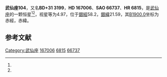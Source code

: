{{Starbox begin
| name = 武仙座104
}}
{{Starbox observe
| epoch = [[J2000.0|J2000.0]]
| constell = [[武仙座|武仙座]]<ref name=SIMBAD>{{cite web
 | url=http://simbad.u-strasbg.fr/simbad/sim-id?Ident=HR+6815
 | title=Pulsating variable Star
 | publisher=Centre de Données astronomiques de Strasbourg
 | work=SIMBAD
 | accessdate=2012-07-13
 | archive-date=2020-11-05
 | archive-url=https://web.archive.org/web/20201105170516/http://simbad.u-strasbg.fr/simbad/sim-id?Ident=HR+6815
 | dead-url=no
 }}</ref><ref name=DATA>{{cite web
 | url=http://vizier.u-strasbg.fr/viz-bin/VizieR-5?-out.add=.&-source=5050&-corr=PK=HR&-out.max=9999&HR=6815
 | title=VizieR Detailed Page
 | accessdate=2012-07-13
 | archive-date=2016-03-04
 | archive-url=https://web.archive.org/web/20160304203539/http://vizier.u-strasbg.fr/viz-bin/VizieR-5?-out.add=.&-source=5050&-corr=PK=HR&-out.max=9999&HR=6815
 | dead-url=no
 }}</ref>
| 星官 = 
| ra = {{RA|18|11|54.2}}<ref name=SIMBAD /><ref name=DATA />
| dec = {{DEC|+31|24|19}}<ref name=SIMBAD /><ref name=DATA />
| appmag_v = 4.97<ref name=SIMBAD /><ref name=DATA />
}}
{{Starbox character
| class = M3III<ref name=SIMBAD /><ref name=DATA />
| b-v = 1.65<ref name=SIMBAD /><ref name=DATA />
| u-b = 1.94<ref name=SIMBAD /><ref name=DATA />
| r-i = 0.97E<ref name=SIMBAD /><ref name=DATA />
| variable = 
}}
{{Starbox astrometry
| radial_v = 1.94
| prop_mo_ra = 0
| parallax = 0.007
| p_error = 
}}
{{Starbox catalog
| names =BD+31 3199，[[SAO星表|SAO]] 66737，[[HD星表|HD]] 167006，[[HR星表|HR]] 6815}}
{{Starbox reference |Simbad=HR+6815}}
{{Starbox end}}

'''武仙座104'''，又名'''BD+31 3199'''，'''HD 167006'''、'''SAO 66737'''、'''HR 6815'''，是[[武仙座|武仙座]]的一颗恒星<ref name=SIMBAD /><ref name=DATA />，视星等为4.97，位于[[銀道座標系|銀經]]58.2，[[銀道座標系|銀緯]]21.59，其[[B1900.0|B1900.0]]坐标为赤經{{RA|18|8|8.3}}，赤緯{{DEC|+31|21.59|49}}。

== 参考文献 ==
{{reflist}}

{{star-stub}}

{{武仙座恒星}}
[[Category:武仙座|Category:武仙座]]
[[Category:HD和HDE天體|167006]]
[[Category:HR天體|6815]]
[[Category:SAO天體|66737]]